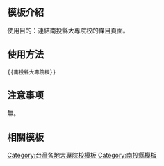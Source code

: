 <includeonly><!-- 在這裡加入模板的保護標識 --></includeonly><noinclude>{{Documentation subpage}}</noinclude>
<!-- 在本行下編輯模板說明 -->

== 模板介紹 ==

使用目的：連結南投縣大專院校的條目頁面。

== 使用方法 ==

<pre>{{南投縣大專院校}}</pre>

== 注意事项 ==

無。

== 相關模板 ==

{{台灣高等教育模板導航}}

<includeonly>
<!-- 本行下加入模板的分類 -->
[[Category:台灣各地大專院校模板]]
[[Category:南投縣模板]]
</includeonly>